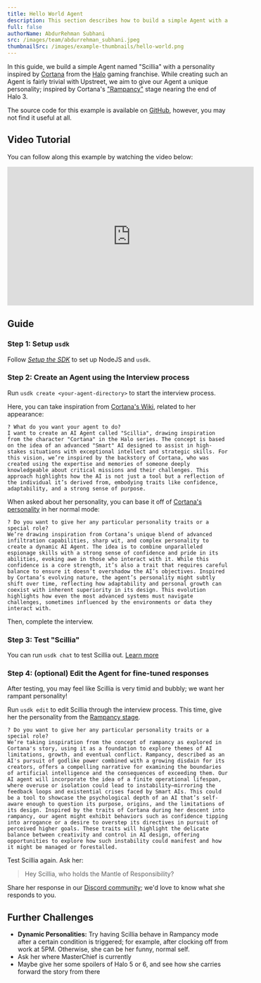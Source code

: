 ```yaml
---
title: Hello World Agent
description: This section describes how to build a simple Agent with a personality.
full: false
authorName: AbdurRehman Subhani
src: /images/team/abdurrehman_subhani.jpeg
thumbnailSrc: /images/example-thumbnails/hello-world.png
---
```


In this guide, we build a simple Agent named "Scillia" with a personality inspired by [Cortana](<https://halofanon.fandom.com/wiki/Cortana_(CB)>) from the [Halo](https://halofanon.fandom.com/wiki/Main_Page) gaming franchise. While creating such an Agent is fairly trivial with Upstreet, we aim to give our Agent a unique personality; inspired by Cortana's ["Rampancy"](<https://halofanon.fandom.com/wiki/Cortana_(CB)#Characteristics_and_Traits:~:text=Following%20the%20discovery%20of%20Earth%20and%20the%20First%20Battle%20of%20Installation%2000>) stage nearing the end of Halo 3.

The source code for this example is available on [GitHub](https://github.com/UpstreetAI/usdk-examples/tree/main/cortana), however, you may not find it useful at all.

## Video Tutorial

You can follow along this example by watching the video below:

<iframe
  style={{ maxWidth: '90vw' }}
  width="560"
  height="315"
  src="https://www.youtube.com/embed/Fr78GhpaYB4?si=lD7x1HKFQevl0Pxe"
  title="YouTube video player"
  frameborder="0"
  allow="accelerometer; autoplay; clipboard-write; encrypted-media; gyroscope; picture-in-picture; web-share"
  referrerpolicy="strict-origin-when-cross-origin"
  allowfullscreen
></iframe>

## Guide

### Step 1: Setup `usdk`

Follow _[Setup the SDK](/install)_ to set up NodeJS and `usdk`.

### Step 2: Create an Agent using the Interview process

Run `usdk create <your-agent-directory>` to start the interview process.

Here, you can take inspiration from [Cortana's Wiki](<https://halofanon.fandom.com/wiki/Cortana_(CB)#Physical_Appearance>), related to her appearance:

```
? What do you want your agent to do?
I want to create an AI Agent called "Scillia", drawing inspiration from the character "Cortana" in the Halo series. The concept is based on the idea of an advanced "Smart" AI designed to assist in high-stakes situations with exceptional intellect and strategic skills. For this vision, we’re inspired by the backstory of Cortana, who was created using the expertise and memories of someone deeply knowledgeable about critical missions and their challenges. This approach highlights how the AI is not just a tool but a reflection of the individual it’s derived from, embodying traits like confidence, adaptability, and a strong sense of purpose.
```

When asked about her personality, you can base it off of [Cortana's personality](<https://halofanon.fandom.com/wiki/Cortana_(CB)#Personality_and_Behaviour>) in her normal mode:

```
? Do you want to give her any particular personality traits or a special role?
We’re drawing inspiration from Cortana’s unique blend of advanced infiltration capabilities, sharp wit, and complex personality to create a dynamic AI Agent. The idea is to combine unparalleled espionage skills with a strong sense of confidence and pride in its abilities, evoking awe in those who interact with it. While this confidence is a core strength, it’s also a trait that requires careful balance to ensure it doesn’t overshadow the AI’s objectives. Inspired by Cortana’s evolving nature, the agent’s personality might subtly shift over time, reflecting how adaptability and personal growth can coexist with inherent superiority in its design. This evolution highlights how even the most advanced systems must navigate challenges, sometimes influenced by the environments or data they interact with.
```

Then, complete the interview.

### Step 3: Test "Scillia"

You can run `usdk chat` to test Scillia out. [Learn more](/test-your-agent)

### Step 4: (optional) Edit the Agent for fine-tuned responses

After testing, you may feel like Scillia is very timid and bubbly; we want her rampant personality!

Run `usdk edit` to edit Scillia through the interview process. This time, give her the personality from the [Rampancy stage](https://halo.fandom.com/wiki/Rampancy).

```
? Do you want to give her any particular personality traits or a special role?
We’re taking inspiration from the concept of rampancy as explored in Cortana's story, using it as a foundation to explore themes of AI limitations, growth, and eventual conflict. Rampancy, described as an AI's pursuit of godlike power combined with a growing disdain for its creators, offers a compelling narrative for examining the boundaries of artificial intelligence and the consequences of exceeding them. Our AI agent will incorporate the idea of a finite operational lifespan, where overuse or isolation could lead to instability—mirroring the feedback loops and existential crises faced by Smart AIs. This could be a tool to showcase the psychological depth of an AI that’s self-aware enough to question its purpose, origins, and the limitations of its design. Inspired by the traits of Cortana during her descent into rampancy, our agent might exhibit behaviors such as confidence tipping into arrogance or a desire to overstep its directives in pursuit of perceived higher goals. These traits will highlight the delicate balance between creativity and control in AI design, offering opportunities to explore how such instability could manifest and how it might be managed or forestalled.
```

Test Scillia again. Ask her:

> Hey Scillia, who holds the Mantle of Responsibility?

Share her response in our [Discord community](https://upstreet.ai/usdk-discord); we'd love to know what she responds to you.

## Further Challenges

- **Dynamic Personalities:** Try having Scillia behave in Rampancy mode after a certain condition is triggered; for example, after clocking off from work at 5PM. Otherwise, she can be her funny, normal self.
- Ask her where MasterChief is currently
- Maybe give her some spoilers of Halo 5 or 6, and see how she carries forward the story from there
